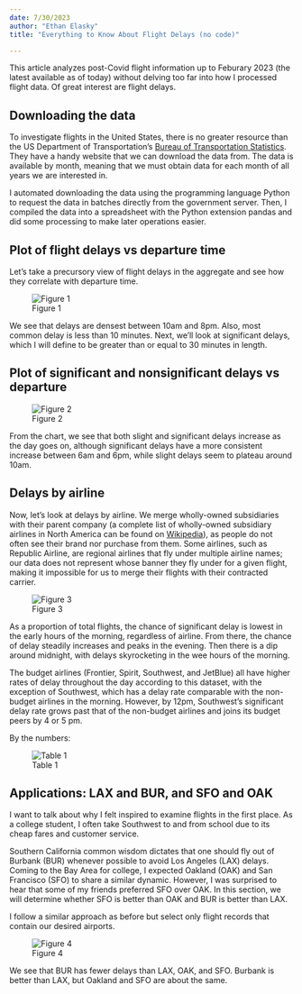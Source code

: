 ```yaml
---
date: 7/30/2023
author: "Ethan Elasky"
title: "Everything to Know About Flight Delays (no code)"

---
```


This article analyzes post-Covid flight information up to Feburary 2023 (the latest available as of today) without delving too far into how I processed flight data. Of great interest are flight delays.

## Downloading the data

To investigate flights in the United States, there is no greater resource than the US Department of Transportation's [Bureau of Transportation Statistics](https://www.transtats.bts.gov/DL_SelectFields.aspx?gnoyr_VQ=FGJ&QO_fu146_anzr=b0-gvzr). They have a handy website that we can download the data from. The data is available by month, meaning that we must obtain data for each month of all years we are interested in.

I automated downloading the data using the programming language Python to request the data in batches directly from the government server. Then, I compiled the data into a spreadsheet with the Python extension pandas and did some processing to make later operations easier.

## Plot of flight delays vs departure time

Let's take a precursory view of flight delays in the aggregate and see how they correlate with departure time.

![Figure 1](cell-9-output-2.png "Figure 1") 

We see that delays are densest between 10am and 8pm. Also, most common delay is less than 10 minutes. Next, we'll look at significant delays, which I will define to be greater than or equal to 30 minutes in length.

## Plot of  significant and nonsignificant delays vs departure 

![Figure 2](cell-11-output-2.png "Figure 2") 

From the chart, we see that both slight and significant delays increase as the day goes on, although significant delays have a more consistent increase between 6am and 6pm, while slight delays seem to plateau around 10am. 

## Delays by airline

Now, let's look at delays by airline. We merge wholly-owned subsidiaries with their parent company (a complete list of wholly-owned subsidiary airlines in North America can be found on [Wikipedia](https://en.wikipedia.org/wiki/Regional_airline)), as people do not often see their brand nor purchase from them. Some airlines, such as Republic Airline, are regional airlines that fly under multiple airline names; our data does not represent whose banner they fly under for a given flight, making it impossible for us to merge their flights with their contracted carrier.

![Figure 3](cell-13-output-1.png "Figure 3") 

As a proportion of total flights, the chance of significant delay is lowest in the early hours of the morning, regardless of airline. From there, the chance of delay steadily increases and peaks in the evening. Then there is a dip around midnight, with delays skyrocketing in the wee hours of the morning. 

The budget airlines (Frontier, Spirit, Southwest, and JetBlue) all have higher rates of delay throughout the day according to this dataset, with the exception of Southwest, which has a delay rate comparable with the non-budget airlines in the morning. However, by 12pm, Southwest's significant delay rate grows past that of the non-budget airlines and joins its budget peers by 4 or 5 pm.

By the numbers:

![Table 1](cell-18-output-1.png "Table 1") 

## Applications: LAX and BUR, and SFO and OAK

I want to talk about why I felt inspired to examine flights in the first place. As a college student, I often take Southwest to and from school due to its cheap fares and customer service.

Southern California common wisdom dictates that one should fly out of Burbank (BUR) whenever possible to avoid Los Angeles (LAX) delays. Coming to the Bay Area for college, I expected Oakland (OAK) and San Francisco (SFO) to share a similar dynamic. However, I was surprised to hear that some of my friends preferred SFO over OAK. In this section, we will determine whether SFO is better than OAK and BUR is better than LAX.

I follow a similar approach as before but select only flight records that contain our desired airports. 

![Figure 4](cell-15-output-1.png "Figure 4") 

We see that BUR has fewer delays than LAX, OAK, and SFO. Burbank is better than LAX, but Oakland and SFO are about the same.
